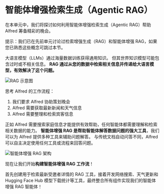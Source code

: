 # 智能体增强检索生成（Agentic RAG）

在本单元中，我们将探讨如何利用智能体增强检索生成（Agentic RAG）帮助 Alfred 筹备精彩的晚会。

<Tip>提示：我们已在先前单元讨论过检索增强生成（RAG）和智能体增强 RAG，如果您已熟悉这些概念可跳过本节。</Tip>

大语言模型（LLMs）通过海量数据训练获得通用知识。
但其世界知识模型可能包含过时或不相关信息。
**RAG 通过从您的数据中检索相关信息并传递给大语言模型，有效解决了这个问题。**

![RAG 示意图](https://huggingface.co/datasets/agents-course/course-images/resolve/main/en/unit2/llama-index/rag.png)

思考 Alfred 的工作流程：

1. 我们要求 Alfred 协助策划晚会
2. Alfred 需要获取最新新闻和天气信息
3. Alfred 需要整理和检索宾客信息

正如 Alfred 需要搜索家庭信息才能提供有效帮助，任何智能体都需要理解和检索相关数据的能力。
**智能体增强 RAG 是帮助智能体解答数据问题的强大工具**，我们可以为 Alfred 提供多种工具来辅助问题解答。
与传统文档自动问答不同，Alfred 可以自主决定使用任何工具或流程来回答问题。

![智能体增强 RAG 架构](https://huggingface.co/datasets/agents-course/course-images/resolve/main/en/unit2/llama-index/agentic-rag.png)

现在让我们开始**构建智能体增强 RAG 工作流**！

首先创建用于检索最新受邀者详情的 RAG 工具，接着开发网络搜索、天气更新和 Hugging Face Hub 模型下载统计等工具，最终整合所有组件实现我们的智能体增强 RAG 智能体！